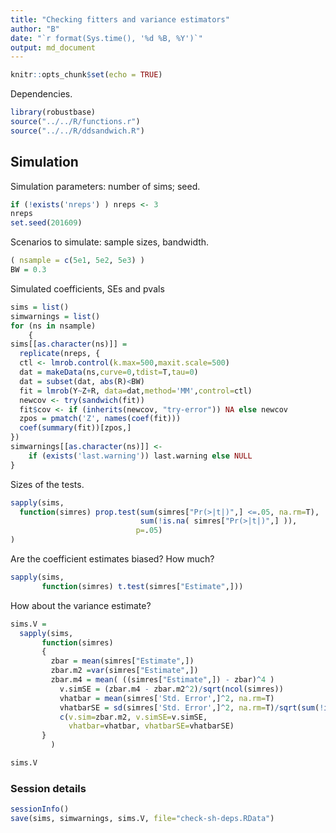 ```yaml
---
title: "Checking fitters and variance estimators"
author: "B"
date: "`r format(Sys.time(), '%d %B, %Y')`"
output: md_document
---
```


```r
knitr::opts_chunk$set(echo = TRUE)
```

Dependencies.
```r
library(robustbase)
source("../../R/functions.r")
source("../../R/ddsandwich.R")
```

## Simulation

Simulation parameters: number of sims; seed.
```r

if (!exists('nreps') ) nreps <- 3
nreps
set.seed(201609)

```

Scenarios to simulate: sample sizes, bandwidth.

```r
( nsample = c(5e1, 5e2, 5e3) )
BW = 0.3
```

Simulated coefficients, SEs and pvals
```r
sims = list()
simwarnings = list()
for (ns in nsample)
    {
sims[[as.character(ns)]] = 
  replicate(nreps, {
  ctl <- lmrob.control(k.max=500,maxit.scale=500)
  dat = makeData(ns,curve=0,tdist=T,tau=0)
  dat = subset(dat, abs(R)<BW)
  fit = lmrob(Y~Z+R, data=dat,method='MM',control=ctl)
  newcov <- try(sandwich(fit))
  fit$cov <- if (inherits(newcov, "try-error")) NA else newcov
  zpos = pmatch('Z', names(coef(fit)))
  coef(summary(fit))[zpos,]
})
simwarnings[[as.character(ns)]] <-
    if (exists('last.warning')) last.warning else NULL
}
```

Sizes of the tests.
```r
sapply(sims, 
  function(simres) prop.test(sum(simres["Pr(>|t|)",] <=.05, na.rm=T), 
                             sum(!is.na( simres["Pr(>|t|)",] )), 
                            p=.05)
)
```
Are the coefficient estimates biased?  How much?
```r
sapply(sims, 
       function(simres) t.test(simres["Estimate",]))
```

How about the variance estimate?

```r
sims.V =
  sapply(sims, 
       function(simres) 
       {
         zbar = mean(simres["Estimate",])
         zbar.m2 =var(simres["Estimate",])
         zbar.m4 = mean( ((simres["Estimate",]) - zbar)^4 )
           v.simSE = (zbar.m4 - zbar.m2^2)/sqrt(ncol(simres)) 
           vhatbar = mean(simres['Std. Error',]^2, na.rm=T)
           vhatbarSE = sd(simres['Std. Error',]^2, na.rm=T)/sqrt(sum(!is.na(simres['Std. Error',])))
           c(v.sim=zbar.m2, v.simSE=v.simSE, 
             vhatbar=vhatbar, vhatbarSE=vhatbarSE)
       }
         )

sims.V       
```

### Session details

```r
sessionInfo()
save(sims, simwarnings, sims.V, file="check-sh-deps.RData")
```

